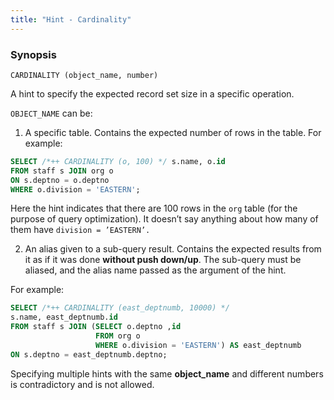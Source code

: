 ---
title: "Hint - Cardinality"
---

### Synopsis

`CARDINALITY (object_name, number)`

A hint to specify the expected record set size in a specific operation.

`OBJECT_NAME` can be:

1. A specific table. Contains the expected number of rows in the table. For example:

```sql
SELECT /*++ CARDINALITY (o, 100) */ s.name, o.id
FROM staff s JOIN org o
ON s.deptno = o.deptno
WHERE o.division = 'EASTERN';
```

Here the hint indicates that there are 100 rows in the `org` table (for the purpose of query optimization). It doesn’t say anything about how many of them have `division = ’EASTERN’.`

2. An alias given to a sub-query result. Contains the expected results from it as if it was done **without push down/up**. The sub-query must be aliased, and the alias name passed as the argument of the hint.

For example:

```sql
SELECT /*++ CARDINALITY (east_deptnumb, 10000) */
s.name, east_deptnumb.id
FROM staff s JOIN (SELECT o.deptno ,id
                   FROM org o
                   WHERE o.division = 'EASTERN') AS east_deptnumb
ON s.deptno = east_deptnumb.deptno;
```

Specifying multiple hints with the same **object_name** and different numbers is contradictory and is not allowed.
